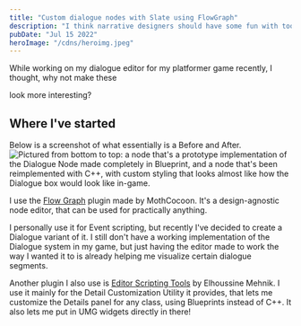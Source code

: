 ```yaml
---
title: "Custom dialogue nodes with Slate using FlowGraph"
description: "I think narrative designers should have some fun with tools, as a treat"
pubDate: "Jul 15 2022"
heroImage: "/cdns/heroimg.jpeg"
---
```





While working on my dialogue editor for my platformer game recently, I thought, why not make these

<UENode title="boring ass nodes" />
look more interesting?

## Where I've started

Below is a screenshot of what essentially is a Before and After.  
![Pictured from bottom to top: a node that's a prototype implementation of the Dialogue Node made completely in Blueprint, and a node that's been reimplemented with C++, with custom styling that looks almost like how the Dialogue box would look like in-game.](/cdns/before-and-after.png)

I use the [Flow Graph](https://github.com/mothcocoon/flowgraph) plugin made by MothCocoon. It's a design-agnostic node editor, that can be used for practically anything.

I personally use it for Event scripting, but recently I've decided to create a Dialogue variant of it. I still don't have a working implementation of the Dialogue system in my game, but just having the editor made to work the way I wanted it to is already helping me visualize certain dialogue segments.

Another plugin I also use is [Editor Scripting Tools](https://github.com/HoussineMehnik/UE4-EditorScriptingToolsPlugin) by Elhoussine Mehnik. I use it mainly for the Detail Customization Utility it provides, that lets me customize the Details panel for any class, using Blueprints instead of C++. It also lets me put in UMG widgets directly in there!
